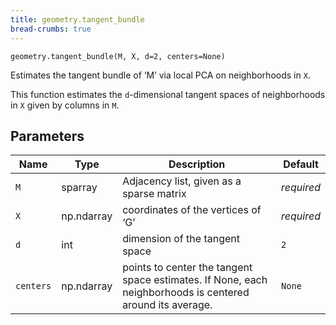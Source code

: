 ```yaml
---
title: geometry.tangent_bundle
bread-crumbs: true
---
```

`geometry.tangent_bundle(M, X, d=2, centers=None)`

Estimates the tangent bundle of 'M' via local PCA on neighborhoods in `X`.

This function estimates the `d`-dimensional tangent spaces of neighborhoods in `X` given by columns in `M`.

## Parameters

| Name      | Type       | Description                                                                                               | Default    |
|-----------|------------|-----------------------------------------------------------------------------------------------------------|------------|
| `M`       | sparray    | Adjacency list, given as a sparse matrix                                                                  | _required_ |
| `X`       | np.ndarray | coordinates of the vertices of 'G'                                                                        | _required_ |
| `d`       | int        | dimension of the tangent space                                                                            | `2`        |
| `centers` | np.ndarray | points to center the tangent space estimates. If None, each neighborhoods is centered around its average. | `None`     |e`     |